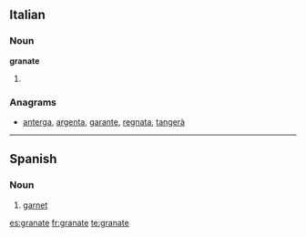 ==Italian==

===Noun===
'''granate''' {{f}}

# {{plural of|[[granata]]|lang=Italian}}

===Anagrams===
* {{alphagram|aaegnrt}} [[anterga#Italian|anterga]], [[argenta#Italian|argenta]], [[garante#Italian|garante]], [[regnata#Italian|regnata]], [[tangerà#Italian|tangerà]]
----

==Spanish==

===Noun===
{{es-noun-m}}

# [[garnet]]

[[es:granate]]
[[fr:granate]]
[[te:granate]]